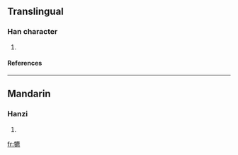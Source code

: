 ==Translingual==
===Han character===
{{Han char|rn=93|rad=牛|as=15|sn=19|four=2053<sub>1</sub>|canj=竹手戈心火 (HQIPF)}}
# {{defn|Han|sort=牛15}}
====References====
{{Han ref|kx=0705.020|dkj=20203|dj=1117.290|hdz=31821.090|uh=72A5|ud=29349|bh=F26E|bd=62062}}

----
==Mandarin==
===Hanzi===
{{cmn-hanzi|pin=[[bó]] (bo2), [[piǎo]] (piao3)|wg=po<sup>2</sup>, p'iao<sup>3</sup>}}
# {{defn|Mandarin}}

[[fr:犥]]